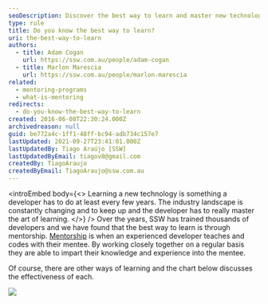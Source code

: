 ```yaml
---
seoDescription: Discover the best way to learn and master new technologies through mentorship, a proven approach that accelerates developer skills and keeps you ahead of the curve.
type: rule
title: Do you know the best way to learn?
uri: the-best-way-to-learn
authors:
  - title: Adam Cogan
    url: https://ssw.com.au/people/adam-cogan
  - title: Marlon Marescia
    url: https://ssw.com.au/people/marlon-marescia
related:
  - mentoring-programs
  - what-is-mentoring
redirects:
  - do-you-know-the-best-way-to-learn
created: 2016-06-08T22:30:24.000Z
archivedreason: null
guid: be772a4c-1ff1-48ff-bc94-adb734c157e7
lastUpdated: 2021-09-27T23:41:01.000Z
lastUpdatedBy: Tiago Araújo [SSW]
lastUpdatedByEmail: tiagov8@gmail.com
createdBy: TiagoAraujo
createdByEmail: TiagoAraujo@ssw.com.au
---
```


<introEmbed
  body={<>
Learning a new technology is something a developer has to do at least every few years. The industry landscape is constantly changing and to keep up and the developer has to really master the art of learning.
  </>}
/>
Over the years, SSW has trained thousands of developers and we have found that the best way to learn is through mentorship. [Mentorship](http://adamcogan.com/2016/06/06/train-devs-quickly/) is when an experienced developer teaches and codes with their mentee. By working closely together on a regular basis they are able to impart their knowledge and experience into the mentee.

Of course, there are other ways of learning and the chart below discusses the effectiveness of each.

![](/uploads/rules/the-best-way-to-learn/learn-rate.png)
